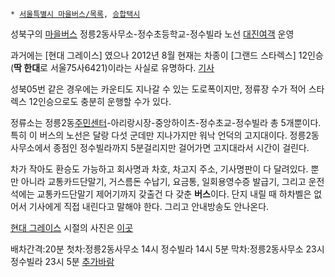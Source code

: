  * [[서울특별시 마을버스/목록]], [[승합택시]]

성북구의 [[마을버스]] 정릉2동사무소-정수초등학교-정수빌라 노선 [[대진여객]] 운영

과거에는 [현대 그레이스] 였으나 2012년 8월 현재는 차종이 [그랜드 스타렉스] 12인승('''딱 한대'''로 서울75사6421)이라는 사실로 유명하다. [http://news.kmib.co.kr/article/view.asp?arcid=0922935468&code=11131100&cp=du 기사]
 
성북05번 같은 경우에는 카운티도 지나갈 수 있는 도로폭이지만, 정류장 수가 적어 스타렉스 12인승으로도 충분히 운행할 수가 있다.

정류소는 정릉2동[[주민센터]]-아리랑시장-중앙하이츠-정수초교-정수빌라 총 5개뿐이다. 특히 이 버스의 노선은 달랑 다섯 군데만 지나가지만 워낙 언덕의 고지대이다. 정릉2동사무소에서 종점인 정수빌라까지 5분걸리지만 걸어가면 고지대라서 시간이 걸린다.

차가 작아도 환승도 가능하고 회사명과 차호, 차고지 주소, 기사명판이 다 달려있다. 뿐만 아니라 교통카드단말기, 거스름돈 수납기, 요금통, 일회용영수증 발급기, 그리고 운전석에는 교통카드단말기 제어기까지 갖출건 다 갖춘 '''버스'''이다. 단지 내릴 때 하차벨은 없어서 기사에게 직접 내린다고 말해야 한다. 그리고 안내방송도 안나온다.

[[현대 그레이스]] 시절의 사진은 [http://blog.naver.com/anchyo?Redirect=Log&logNo=90001954681 이곳]

배차간격:20분 첫차:정릉2동사무소 14시 정수빌라 14시 5분 막차:정릉2동사무소 23시 정수빌라 23시 5분
[[추가바람]]

